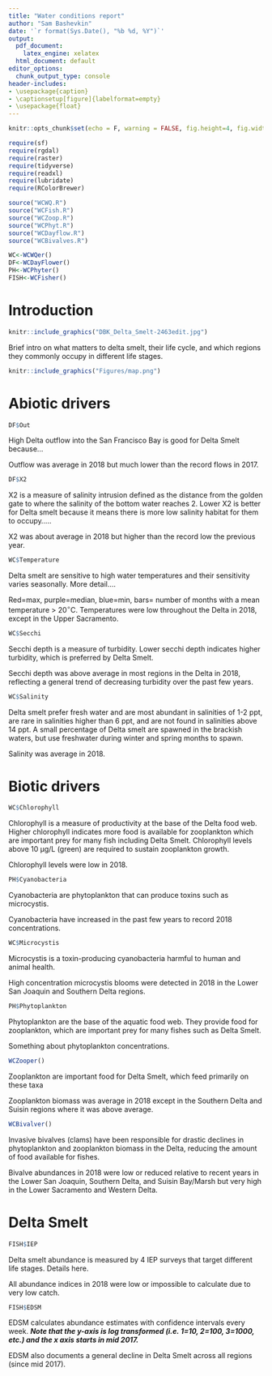 ```yaml
---
title: "Water conditions report"
author: "Sam Bashevkin"
date: '`r format(Sys.Date(), "%b %d, %Y")`'
output:
  pdf_document: 
    latex_engine: xelatex
  html_document: default
editor_options:
  chunk_output_type: console
header-includes:
- \usepackage{caption}
- \captionsetup[figure]{labelformat=empty}
- \usepackage{float}
---
```


```r
knitr::opts_chunk$set(echo = F, warning = FALSE, fig.height=4, fig.width=7.5, fig.align="center", fig.pos='H')

require(sf)
require(rgdal)
require(raster)
require(tidyverse)
require(readxl)
require(lubridate)
require(RColorBrewer)

source("WCWQ.R")
source("WCFish.R")
source("WCZoop.R")
source("WCPhyt.R")
source("WCDayflow.R")
source("WCBivalves.R")

WC<-WCWQer()
DF<-WCDayFlower()
PH<-WCPhyter()
FISH<-WCFisher()
```

# Introduction

```r
knitr::include_graphics("DBK_Delta_Smelt-2463edit.jpg")
```

Brief intro on what matters to delta smelt, their life cycle, and which regions they commonly occupy in different life stages.

```r
knitr::include_graphics("Figures/map.png")
```

# Abiotic drivers

```r
DF$Out
```

High Delta outflow into the San Francisco Bay is good for Delta Smelt because...

Outflow was average in 2018 but much lower than the record flows in 2017.

```r
DF$X2
```

X2 is a measure of salinity intrusion defined as the distance from the golden gate to where the salinity of the bottom water reaches 2. Lower X2 is better for Delta smelt because it means there is more low salinity habitat for them to occupy.....

X2 was about average in 2018 but higher than the record low the previous year.

```r
WC$Temperature
```

Delta smelt are sensitive to high water temperatures and their sensitivity varies seasonally. More detail....

Red=max, purple=median, blue=min, bars= number of months with a mean temperature > 20$^\circ$C. Temperatures were low throughout the Delta in 2018, except in the Upper Sacramento.

```r
WC$Secchi
```

Secchi depth is a measure of turbidity. Lower secchi depth indicates higher turbidity, which is preferred by Delta Smelt.

Secchi depth was above average in most regions in the Delta in 2018, reflecting a general trend of decreasing turbidity over the past few years.

```r
WC$Salinity
```

Delta smelt prefer fresh water and are most abundant in salinities of 1-2 ppt, are rare in salinities higher than 6 ppt, and are not found in salinities above 14 ppt. A small percentage of Delta smelt are spawned in the brackish waters, but use freshwater during winter and spring months to spawn. 

Salinity was average in 2018.

\pagebreak

# Biotic drivers

```r
WC$Chlorophyll
```

Chlorophyll is a measure of productivity at the base of the Delta food web. Higher chlorophyll indicates more food is available for zooplankton which are important prey for many fish including Delta Smelt. Chlorophyll levels above 10 μg/L (green) are required to sustain zooplankton growth.

Chlorophyll levels were low in 2018.

```r
PH$Cyanobacteria
```

Cyanobacteria are phytoplankton that can produce toxins such as microcystis. 

Cyanobacteria have increased in the past few years to record 2018 concentrations.

```r
WC$Microcystis
```

Microcystis is a toxin-producing cyanobacteria harmful to human and animal health.

High concentration microcystis blooms were detected in 2018 in the Lower San Joaquin and Southern Delta regions.

```r
PH$Phytoplankton
```

Phytoplankton are the base of the aquatic food web. They provide food for zooplankton, which are important prey for many fishes such as Delta Smelt.

Something about phytoplankton concentrations. 

```r
WCZooper()
```

Zooplankton are important food for Delta Smelt, which feed primarily on these taxa

Zooplankton biomass was average in 2018 except in the Southern Delta and Suisin regions where it was above average.

```r
WCBivalver()
```

Invasive bivalves (clams) have been responsible for drastic declines in phytoplankton and zooplankton biomass in the Delta, reducing the amount of food available for fishes.

Bivalve abundances in 2018 were low or reduced relative to recent years in the Lower San Joaquin, Southern Delta, and Suisin Bay/Marsh but very high in the Lower Sacramento and Western Delta.

# Delta Smelt

```r
FISH$IEP
```

Delta smelt abundance is measured by 4 IEP surveys that target different life stages. Details here.

All abundance indices in 2018 were low or impossible to calculate due to very low catch.

```r
FISH$EDSM
```

EDSM calculates abundance estimates with confidence intervals every week. __*Note that the y-axis is log transformed (i.e. 1=10, 2=100, 3=1000, etc.) and the x axis starts in mid 2017.*__

EDSM also documents a general decline in Delta Smelt across all regions (since mid 2017).